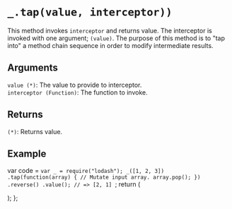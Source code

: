 # `_.tap(value, interceptor))`

This method invokes `interceptor` and returns value. The interceptor is invoked with one argument; `(value)`. The purpose of this method is to "tap into" a method chain sequence in order to modify intermediate results.

## Arguments

`value (*)`: The value to provide to interceptor.  
`interceptor (Function)`: The function to invoke.

## Returns

`(*)`: Returns value.

## Example


  var code = `var _ = require("lodash");
_([1, 2, 3])
 .tap(function(array) {
// Mutate input array.
   array.pop();
 })
 .reverse()
 .value();
// => [2, 1]
`;
  return (
    <div>
      <Embed source={code} />
    </div>
  );
};

<Demo />


